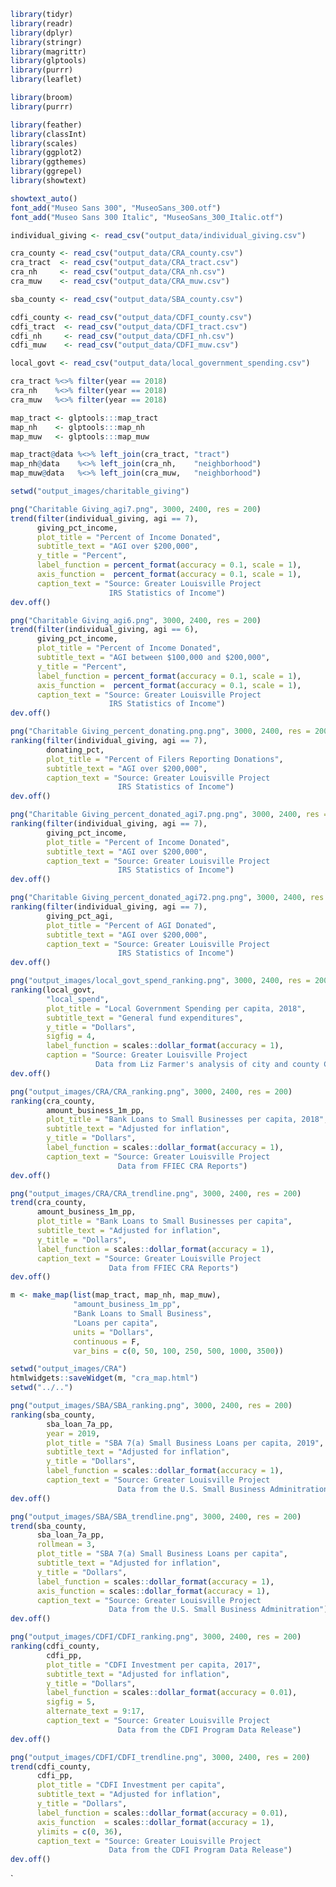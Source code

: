 ```{r setup}
library(tidyr)
library(readr)
library(dplyr)
library(stringr)
library(magrittr)
library(glptools)
library(purrr)
library(leaflet)

library(broom)
library(purrr)

library(feather)
library(classInt)
library(scales)
library(ggplot2)
library(ggthemes)
library(ggrepel)
library(showtext)

showtext_auto()
font_add("Museo Sans 300", "MuseoSans_300.otf")
font_add("Museo Sans 300 Italic", "MuseoSans_300_Italic.otf")
```

```{r read_data}
individual_giving <- read_csv("output_data/individual_giving.csv")

cra_county <- read_csv("output_data/CRA_county.csv")
cra_tract  <- read_csv("output_data/CRA_tract.csv")
cra_nh     <- read_csv("output_data/CRA_nh.csv")
cra_muw    <- read_csv("output_data/CRA_muw.csv")

sba_county <- read_csv("output_data/SBA_county.csv")

cdfi_county <- read_csv("output_data/CDFI_county.csv")
cdfi_tract  <- read_csv("output_data/CDFI_tract.csv")
cdfi_nh     <- read_csv("output_data/CDFI_nh.csv")
cdfi_muw    <- read_csv("output_data/CDFI_muw.csv")

local_govt <- read_csv("output_data/local_government_spending.csv")

cra_tract %<>% filter(year == 2018)
cra_nh    %<>% filter(year == 2018)
cra_muw   %<>% filter(year == 2018)

map_tract <- glptools:::map_tract
map_nh    <- glptools:::map_nh
map_muw   <- glptools:::map_muw

map_tract@data %<>% left_join(cra_tract, "tract")
map_nh@data    %<>% left_join(cra_nh,    "neighborhood")
map_muw@data   %<>% left_join(cra_muw,   "neighborhood")
```

```{r charitable_giving}
setwd("output_images/charitable_giving")

png("Charitable Giving_agi7.png", 3000, 2400, res = 200)
trend(filter(individual_giving, agi == 7), 
      giving_pct_income, 
      plot_title = "Percent of Income Donated",
      subtitle_text = "AGI over $200,000",
      y_title = "Percent",
      label_function = percent_format(accuracy = 0.1, scale = 1),
      axis_function =  percent_format(accuracy = 0.1, scale = 1),
      caption_text = "Source: Greater Louisville Project
                      IRS Statistics of Income")
dev.off()

png("Charitable Giving_agi6.png", 3000, 2400, res = 200)
trend(filter(individual_giving, agi == 6), 
      giving_pct_income, 
      plot_title = "Percent of Income Donated",
      subtitle_text = "AGI between $100,000 and $200,000",
      y_title = "Percent",
      label_function = percent_format(accuracy = 0.1, scale = 1),
      axis_function =  percent_format(accuracy = 0.1, scale = 1),
      caption_text = "Source: Greater Louisville Project
                      IRS Statistics of Income")
dev.off()

png("Charitable Giving_percent_donating.png.png", 3000, 2400, res = 200)
ranking(filter(individual_giving, agi == 7),
        donating_pct, 
        plot_title = "Percent of Filers Reporting Donations",
        subtitle_text = "AGI over $200,000",
        caption_text = "Source: Greater Louisville Project
                        IRS Statistics of Income")
dev.off()

png("Charitable Giving_percent_donated_agi7.png.png", 3000, 2400, res = 200)
ranking(filter(individual_giving, agi == 7),
        giving_pct_income, 
        plot_title = "Percent of Income Donated",
        subtitle_text = "AGI over $200,000",
        caption_text = "Source: Greater Louisville Project
                        IRS Statistics of Income")
dev.off()

png("Charitable Giving_percent_donated_agi72.png.png", 3000, 2400, res = 200)
ranking(filter(individual_giving, agi == 7),
        giving_pct_agi, 
        plot_title = "Percent of AGI Donated",
        subtitle_text = "AGI over $200,000",
        caption_text = "Source: Greater Louisville Project
                        IRS Statistics of Income")
dev.off()
```

```{r local_government}
png("output_images/local_govt_spend_ranking.png", 3000, 2400, res = 200)
ranking(local_govt,
        "local_spend",
        plot_title = "Local Government Spending per capita, 2018",
        subtitle_text = "General fund expenditures",
        y_title = "Dollars",
        sigfig = 4,
        label_function = scales::dollar_format(accuracy = 1),
        caption = "Source: Greater Louisville Project
                   Data from Liz Farmer's analysis of city and county CAFRs")
dev.off()
```

```{r CRA}
png("output_images/CRA/CRA_ranking.png", 3000, 2400, res = 200)
ranking(cra_county, 
        amount_business_1m_pp,
        plot_title = "Bank Loans to Small Businesses per capita, 2018",
        subtitle_text = "Adjusted for inflation",
        y_title = "Dollars",
        label_function = scales::dollar_format(accuracy = 1),
        caption_text = "Source: Greater Louisville Project
                        Data from FFIEC CRA Reports")
dev.off()

png("output_images/CRA/CRA_trendline.png", 3000, 2400, res = 200)
trend(cra_county, 
      amount_business_1m_pp,
      plot_title = "Bank Loans to Small Businesses per capita",
      subtitle_text = "Adjusted for inflation",
      y_title = "Dollars",
      label_function = scales::dollar_format(accuracy = 1),
      caption_text = "Source: Greater Louisville Project
                      Data from FFIEC CRA Reports")
dev.off()

m <- make_map(list(map_tract, map_nh, map_muw),
              "amount_business_1m_pp",
              "Bank Loans to Small Business",
              "Loans per capita",
              units = "Dollars",
              continuous = F,
              var_bins = c(0, 50, 100, 250, 500, 1000, 3500))

setwd("output_images/CRA")
htmlwidgets::saveWidget(m, "cra_map.html")
setwd("../..")
```

```{r SBA}
png("output_images/SBA/SBA_ranking.png", 3000, 2400, res = 200)
ranking(sba_county, 
        sba_loan_7a_pp,
        year = 2019,
        plot_title = "SBA 7(a) Small Business Loans per capita, 2019",
        subtitle_text = "Adjusted for inflation",
        y_title = "Dollars",
        label_function = scales::dollar_format(accuracy = 1),
        caption_text = "Source: Greater Louisville Project
                        Data from the U.S. Small Business Adminitration")
dev.off()

png("output_images/SBA/SBA_trendline.png", 3000, 2400, res = 200)
trend(sba_county, 
      sba_loan_7a_pp,
      rollmean = 3,
      plot_title = "SBA 7(a) Small Business Loans per capita",
      subtitle_text = "Adjusted for inflation",
      y_title = "Dollars",
      label_function = scales::dollar_format(accuracy = 1),
      axis_function = scales::dollar_format(accuracy = 1),
      caption_text = "Source: Greater Louisville Project
                      Data from the U.S. Small Business Adminitration")
dev.off()

```

```{r CDFI}
png("output_images/CDFI/CDFI_ranking.png", 3000, 2400, res = 200)
ranking(cdfi_county, 
        cdfi_pp,
        plot_title = "CDFI Investment per capita, 2017",
        subtitle_text = "Adjusted for inflation",
        y_title = "Dollars",
        label_function = scales::dollar_format(accuracy = 0.01),
        sigfig = 5,
        alternate_text = 9:17,
        caption_text = "Source: Greater Louisville Project
                        Data from the CDFI Program Data Release")
dev.off()

png("output_images/CDFI/CDFI_trendline.png", 3000, 2400, res = 200)
trend(cdfi_county, 
      cdfi_pp,
      plot_title = "CDFI Investment per capita",
      subtitle_text = "Adjusted for inflation",
      y_title = "Dollars",
      label_function = scales::dollar_format(accuracy = 0.01),
      axis_function  = scales::dollar_format(accuracy = 1),
      ylimits = c(0, 36),
      caption_text = "Source: Greater Louisville Project
                      Data from the CDFI Program Data Release")
dev.off()
```

`
